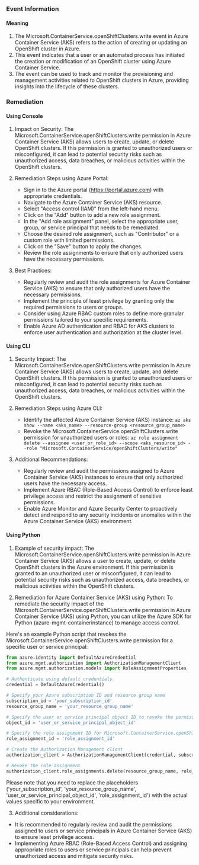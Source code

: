 
### Event Information

#### Meaning

1. The Microsoft.ContainerService.openShiftClusters.write event in Azure Container Service (AKS) refers to the action of creating or updating an OpenShift cluster in Azure.
2. This event indicates that a user or an automated process has initiated the creation or modification of an OpenShift cluster using Azure Container Service.
3. The event can be used to track and monitor the provisioning and management activities related to OpenShift clusters in Azure, providing insights into the lifecycle of these clusters.

### Remediation

#### Using Console

1. Impact on Security: The Microsoft.ContainerService.openShiftClusters.write permission in Azure Container Service (AKS) allows users to create, update, or delete OpenShift clusters. If this permission is granted to unauthorized users or misconfigured, it can lead to potential security risks such as unauthorized access, data breaches, or malicious activities within the OpenShift clusters.

2. Remediation Steps using Azure Portal:
   - Sign in to the Azure portal (https://portal.azure.com) with appropriate credentials.
   - Navigate to the Azure Container Service (AKS) resource.
   - Select "Access control (IAM)" from the left-hand menu.
   - Click on the "Add" button to add a new role assignment.
   - In the "Add role assignment" panel, select the appropriate user, group, or service principal that needs to be remediated.
   - Choose the desired role assignment, such as "Contributor" or a custom role with limited permissions.
   - Click on the "Save" button to apply the changes.
   - Review the role assignments to ensure that only authorized users have the necessary permissions.

3. Best Practices:
   - Regularly review and audit the role assignments for Azure Container Service (AKS) to ensure that only authorized users have the necessary permissions.
   - Implement the principle of least privilege by granting only the required permissions to users or groups.
   - Consider using Azure RBAC custom roles to define more granular permissions tailored to your specific requirements.
   - Enable Azure AD authentication and RBAC for AKS clusters to enforce user authentication and authorization at the cluster level.

#### Using CLI

1. Security Impact: The Microsoft.ContainerService.openShiftClusters.write permission in Azure Container Service (AKS) allows users to create, update, and delete OpenShift clusters. If this permission is granted to unauthorized users or misconfigured, it can lead to potential security risks such as unauthorized access, data breaches, or malicious activities within the OpenShift clusters.

2. Remediation Steps using Azure CLI:
   - Identify the affected Azure Container Service (AKS) instance: `az aks show --name <aks_name> --resource-group <resource_group_name>`
   - Revoke the Microsoft.ContainerService.openShiftClusters.write permission for unauthorized users or roles: `az role assignment delete --assignee <user_or_role_id> --scope <aks_resource_id> --role "Microsoft.ContainerService/openShiftClusters/write"`

3. Additional Recommendations:
   - Regularly review and audit the permissions assigned to Azure Container Service (AKS) instances to ensure that only authorized users have the necessary access.
   - Implement Azure RBAC (Role-Based Access Control) to enforce least privilege access and restrict the assignment of sensitive permissions.
   - Enable Azure Monitor and Azure Security Center to proactively detect and respond to any security incidents or anomalies within the Azure Container Service (AKS) environment.

#### Using Python

1. Example of security impact: The Microsoft.ContainerService.openShiftClusters.write permission in Azure Container Service (AKS) allows a user to create, update, or delete OpenShift clusters in the Azure environment. If this permission is granted to an unauthorized user or misconfigured, it can lead to potential security risks such as unauthorized access, data breaches, or malicious activities within the OpenShift clusters.

2. Remediation for Azure Container Service (AKS) using Python:
To remediate the security impact of the Microsoft.ContainerService.openShiftClusters.write permission in Azure Container Service (AKS) using Python, you can utilize the Azure SDK for Python (azure-mgmt-containerinstance) to manage access control.

Here's an example Python script that revokes the Microsoft.ContainerService.openShiftClusters.write permission for a specific user or service principal:

```python
from azure.identity import DefaultAzureCredential
from azure.mgmt.authorization import AuthorizationManagementClient
from azure.mgmt.authorization.models import RoleAssignmentProperties

# Authenticate using default credentials
credential = DefaultAzureCredential()

# Specify your Azure subscription ID and resource group name
subscription_id = 'your_subscription_id'
resource_group_name = 'your_resource_group_name'

# Specify the user or service principal object ID to revoke the permission from
object_id = 'user_or_service_principal_object_id'

# Specify the role assignment ID for Microsoft.ContainerService.openShiftClusters.write
role_assignment_id = 'role_assignment_id'

# Create the Authorization Management client
authorization_client = AuthorizationManagementClient(credential, subscription_id)

# Revoke the role assignment
authorization_client.role_assignments.delete(resource_group_name, role_assignment_id)
```

Please note that you need to replace the placeholders ('your_subscription_id', 'your_resource_group_name', 'user_or_service_principal_object_id', 'role_assignment_id') with the actual values specific to your environment.

3. Additional considerations:
- It is recommended to regularly review and audit the permissions assigned to users or service principals in Azure Container Service (AKS) to ensure least privilege access.
- Implementing Azure RBAC (Role-Based Access Control) and assigning appropriate roles to users or service principals can help prevent unauthorized access and mitigate security risks.

